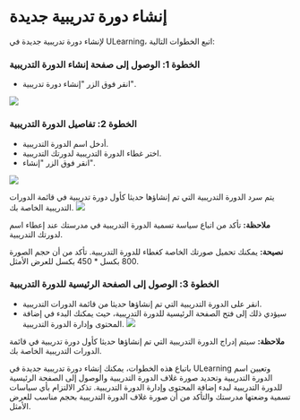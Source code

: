 
# إنشاء دورة تدريبية جديدة 

 لإنشاء دورة تدريبية جديدة في ULearning، اتبع الخطوات التالية: 

 ### الخطوة 1: الوصول إلى صفحة إنشاء الدورة التدريبية 
 - انقر فوق الزر "إنشاء دورة تدريبية". 

 ![]( /img/utest/teacher/appendix01.png) 

 ### الخطوة 2: تفاصيل الدورة التدريبية 
 - أدخل اسم الدورة التدريبية. 
 - اختر غطاء الدورة التدريبية لدورتك التدريبية. 
 - انقر فوق الزر "إنشاء". 

 ![]( /img/utest/teacher/appendix02.png) 

 يتم سرد الدورة التدريبية التي تم إنشاؤها حديثا كأول دورة تدريبية في قائمة الدورات التدريبية الخاصة بك. 
 ![]( /img/utest/teacher/appendix03.png) 

 **ملاحظة:** تأكد من اتباع سياسة تسمية الدورة التدريبية في مدرستك عند إعطاء اسم لدورتك التدريبية. 

 **نصيحة:** يمكنك تحميل صورتك الخاصة كغطاء للدورة التدريبية. تأكد من أن حجم الصورة 800 بكسل * 450 بكسل للعرض الأمثل. 

 ### الخطوة 3: الوصول إلى الصفحة الرئيسية للدورة التدريبية 
 - انقر على الدورة التدريبية التي تم إنشاؤها حديثا من قائمة الدورات التدريبية. 
 - سيؤدي ذلك إلى فتح الصفحة الرئيسية للدورة التدريبية، حيث يمكنك البدء في إضافة المحتوى وإدارة الدورة التدريبية. 
 ![]( /img/utest/teacher/appendix04.png) 

 **ملاحظة:** سيتم إدراج الدورة التدريبية التي تم إنشاؤها حديثا كأول دورة تدريبية في قائمة الدورات التدريبية الخاصة بك. 

 باتباع هذه الخطوات، يمكنك إنشاء دورة تدريبية جديدة في ULearning وتعيين اسم الدورة التدريبية وتحديد صورة غلاف الدورة التدريبية والوصول إلى الصفحة الرئيسية للدورة التدريبية لبدء إضافة المحتوى وإدارة الدورة التدريبية. تذكر الالتزام بأي سياسات تسمية وضعتها مدرستك والتأكد من أن صورة غلاف الدورة التدريبية بحجم مناسب للعرض الأمثل.
